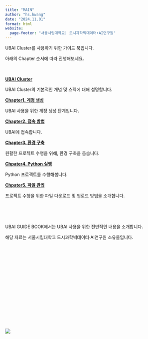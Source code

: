 ```yaml
---
title: "MAIN"
author: "hs.hwang"
date: "2024.11.01"
format: html
website:
  page-footer: "서울시립대학교| 도시과학빅데이터∙AI연구원" 
---
```


UBAI Cluster를 사용하기 위한 가이드 북입니다.

아래의 Chapter 순서에 따라 진행해보세요.
<br><br><br>

**[UBAI Cluster](UBAI Cluster.qmd)**

UBAI Cluster의 기본적인 개념 및 스펙에 대해 설명합니다.

**[Chapter1. 계정 생성](계정 생성.qmd)**

UBAI 사용을 위한 계정 생성 단계입니다.

**[Chapter2. 접속 방법](접속 방법.qmd)**

UBAI에 접속합니다.

**[Chapter3. 환경 구축](환경 구축.qmd)**

원활한 프로젝트 수행을 위해, 환경 구축을 돕습니다.

**[Chpater4. Python 실행](Python 실행.qmd)**

Python 프로젝트를 수행해봅니다.

**[Chpater5. 파일 관리](파일 로드.qmd)**

프로젝트 수행을 위한 파일 다운로드 및 업로드 방법을 소개합니다.

<br><br><br>

UBAI GUIDE BOOK에서는 UBAI 사용을 위한 전반적인 내용을 소개합니다.

해당 자료는 서울시립대학교 도시과학빅데이터·AI연구원 소유물입니다.

<br>
<br>
<br>
<br>
<br>
<br>
<br>
<br>
<br>
<br>
<br>
<br>
<br>
<br>
<br>


![ ](./jpg/logo.jpg)